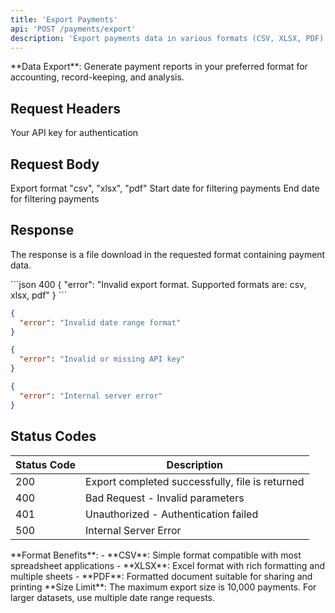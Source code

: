 ```yaml
---
title: 'Export Payments'
api: 'POST /payments/export'
description: 'Export payments data in various formats (CSV, XLSX, PDF)'
---
```


<Note>
**Data Export**: Generate payment reports in your preferred format for accounting, record-keeping, and analysis.
</Note>

## Request Headers

<ParamField header="x-api-key" type="string" required>
  Your API key for authentication
</ParamField>

## Request Body

<ParamField body="format" type="string" required>
  Export format
  <Expandable title="Allowed values">
    "csv", "xlsx", "pdf"
  </Expandable>
</ParamField>

<ParamField body="dateRange" type="object">
  <Expandable title="properties">
    <ParamField body="start" type="string" format="date">
      Start date for filtering payments
    </ParamField>
    <ParamField body="end" type="string" format="date">
      End date for filtering payments
    </ParamField>
  </Expandable>
</ParamField>

## Response

The response is a file download in the requested format containing payment data.

<ResponseExample>
```json 400
{
  "error": "Invalid export format. Supported formats are: csv, xlsx, pdf"
}
```

```json 400
{
  "error": "Invalid date range format"
}
```

```json 401
{
  "error": "Invalid or missing API key"
}
```

```json 500
{
  "error": "Internal server error"
}
```
</ResponseExample>

## Status Codes

| Status Code | Description |
|-------------|-------------|
| 200 | Export completed successfully, file is returned |
| 400 | Bad Request - Invalid parameters |
| 401 | Unauthorized - Authentication failed |
| 500 | Internal Server Error |

<Info>
**Format Benefits**:
- **CSV**: Simple format compatible with most spreadsheet applications
- **XLSX**: Excel format with rich formatting and multiple sheets
- **PDF**: Formatted document suitable for sharing and printing
</Info>

<Warning>
**Size Limit**: The maximum export size is 10,000 payments. For larger datasets, use multiple date range requests.
</Warning>